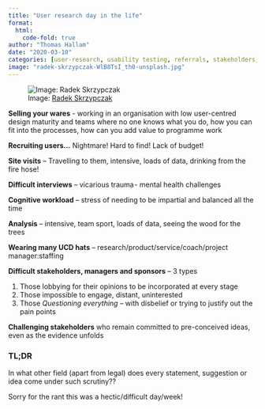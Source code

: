 ```yaml
---
title: "User research day in the life"
format:
  html:
    code-fold: true
author: "Thomas Hallam"
date: "2020-03-10"
categories: [user-research, usability testing, referrals, stakeholders, user-centred design]
image: "radek-skrzypczak-WlB8TsI_th0-unsplash.jpg"
---
```


![Image: [Radek Skrzypczak](https://unsplash.com/photos/WlB8TsI_th0){.external target="_blank"}](radek-skrzypczak-WlB8TsI_th0-unsplash.jpg)


**Selling your wares** - working in an organisation with low user-centred design maturity and teams where no one knows what you do, how you can fit into the processes, how can you add value to programme work 

**Recruiting users...** Nightmare! Hard to find! Lack of budget!

**Site visits** – Travelling to them, intensive, loads of data, drinking from the fire hose!

**Difficult interviews** – vicarious trauma - mental health challenges

**Cognitive workload** – stress of needing to be impartial and balanced all the time

**Analysis** – intensive, team sport, loads of data, seeing the wood for the trees

**Wearing many UCD hats** – research/product/service/coach/project manager:staffing 

**Difficult stakeholders, managers and sponsors** – 3 types

1. Those lobbying for their opinions to be incorporated at every stage
2. Those impossible to engage, distant, uninterested
3. Those *Questioning everything* – with disbelief or trying to justify out the pain points 

**Challenging stakeholders** who remain committed to  pre-conceived ideas, even as the evidence unfolds

### TL;DR

In what other field (apart from legal) does every statement, suggestion or idea come under such scrutiny??

Sorry for the rant this was a hectic/difficult day/week!